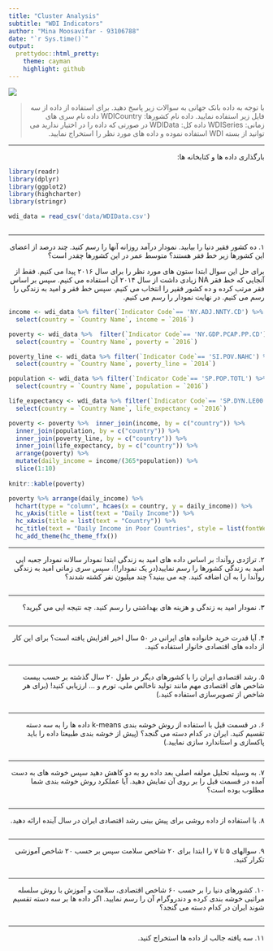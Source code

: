 ```yaml
---
title: "Cluster Analysis"
subtitle: "WDI Indicators"
author: "Mina Moosavifar - 93106788"
date: "`r Sys.time()`"
output:
  prettydoc::html_pretty:
    theme: cayman
    highlight: github
---
```


<div align="center">
<img  src="images/best_hans_talks_1200x627.jpg"  align = 'center'>
</div>

> <p dir="RTL"> 
با توجه به داده بانک جهانی به سوالات زیر پاسخ دهید. برای استفاده از داده از سه فایل زیر استفاده نمایید.
داده نام کشورها: WDICountry
داده نام سری های زمانی: WDISeries
داده کل: WDIData
در صورتی که داده را در اختیار ندارید می توانید از بسته WDI استفاده نموده و داده های مورد نظر را استخراج نمایید.
</p>

***
<p dir="RTL">
بارگذاری داده ها و کتابخانه ها:
</p>

```r
library(readr)
library(dplyr)
library(ggplot2)
library(highcharter)
library(stringr)

wdi_data = read_csv('data/WDIData.csv')
```

```r

```

<p dir="RTL">

</p>

***

<p dir="RTL">
۱. ده کشور فقیر دنیا را بیابید. نمودار درآمد روزانه آنها را رسم کنید. چند درصد از اعضای این کشورها زیر خط فقر هستند؟ متوسط عمر در این کشورها چقدر است؟
</p>

<p dir="RTL">
برای حل این سوال  ابتدا ستون های مورد نظر را برای سال ۲۰۱۶ پیدا می کنیم. فقط از آنجایی که خط فقر 
NA 
زیادی داشت از سال ۲۰۱۴ آن استفاده می کنیم. سپس بر اساس فقر مرتب کرده و ده کشور فقیر را انتخاب می کنیم. سپس خط فقر و امید به زندگی را رسم می کنیم. در نهایت نمودار را رسم می کنیم.
</p>

```r
income <- wdi_data %>% filter(`Indicator Code`== 'NY.ADJ.NNTY.CD') %>% 
  select(country = `Country Name`, income = `2016`)

poverty <- wdi_data %>%  filter(`Indicator Code`== 'NY.GDP.PCAP.PP.CD') %>% 
  select(country = `Country Name`, poverty = `2016`)

poverty_line <- wdi_data %>% filter(`Indicator Code`== 'SI.POV.NAHC') %>% 
  select(country = `Country Name`, poverty_line = `2014`)

population <- wdi_data %>% filter(`Indicator Code`== 'SP.POP.TOTL') %>% 
  select(country = `Country Name`, population = `2016`)

life_expectancy <- wdi_data %>% filter(`Indicator Code`== 'SP.DYN.LE00.IN') %>% 
  select(country = `Country Name`, life_expectancy = `2016`)

poverty <- poverty %>%  inner_join(income, by = c("country")) %>% 
  inner_join(population, by = c("country")) %>% 
  inner_join(poverty_line, by = c("country")) %>% 
  inner_join(life_expectancy, by = c("country")) %>% 
  arrange(poverty) %>% 
  mutate(daily_income = income/(365*population)) %>% 
  slice(1:10)
  
knitr::kable(poverty)

poverty %>% arrange(daily_income) %>% 
  hchart(type = "column", hcaes(x = country, y = daily_income)) %>% 
  hc_yAxis(title = list(text = "Daily Income")) %>% 
  hc_xAxis(title = list(text = "Country")) %>% 
  hc_title(text = "Daily Income in Poor Countries", style = list(fontWeight = "bold")) %>% 
  hc_add_theme(hc_theme_ffx())

```


***

<p dir="RTL">
۲. تراژدی روآندا: بر اساس داده های امید به زندگی ابتدا نمودار سالانه نمودار جعبه ایی امید به زندگی کشورها را رسم نمایید(در یک نمودار!). سپس سری زمانی امید به زندگی روآندا را به آن اضافه کنید. چه می بینید؟ چند میلیون نفر کشته شدند؟
</p>

<p dir="RTL">

</p>

```r

```

***

<p dir="RTL">
۳. نمودار امید به زندگی و هزینه های بهداشتی را رسم کنید. چه نتیجه ایی می گیرید؟
</p>

<p dir="RTL">

</p>

```r

```

***

<p dir="RTL">
۴. آیا قدرت خرید خانواده های ایرانی در ۵۰ سال اخیر افزایش یافته است؟ برای این کار از داده های اقتصادی خانوار استفاده کنید.
</p>

<p dir="RTL">

</p>

```r

```

***

<p dir="RTL">
۵. رشد اقتصادی ایران را با کشورهای دیگر در طول ۲۰ سال گذشته بر حسب بیست شاخص های اقتصادی مهم مانند تولید ناخالص ملی، تورم و … ارزیابی کنید! (برای هر شاخص از تصویرسازی استفاده کنید.)
</p>

<p dir="RTL">

</p>

```r

```

***

<p dir="RTL">
۶. در قسمت قبل با استفاده از روش خوشه بندی k-means داده ها را به سه دسته تقسیم کنید. ایران در کدام دسته می گنجد؟ (پیش از خوشه بندی طبیعتا داده را باید پاکسازی و استاندارد سازی نمایید.)
</p>

<p dir="RTL">

</p>

```r

```

***

<p dir="RTL">
۷. به وسیله تحلیل مولفه اصلی بعد داده رو به دو کاهش دهید سپس خوشه های به دست آمده در قسمت قبل را بر روی آن نمایش دهید. آیا عملکرد روش خوشه بندی شما مطلوب بوده است؟
</p>

<p dir="RTL">

</p>

```r

```

***

<p dir="RTL">
۸. با استفاده از داده روشی برای پیش بینی رشد اقتصادی ایران در سال آینده ارائه دهید.
</p>

<p dir="RTL">

</p>

```r

```

***

<p dir="RTL"> 
۹. سوالهای ۵ تا ۷ را ابتدا برای ۲۰ شاخص سلامت سپس بر حسب ۲۰ شاخص آموزشی تکرار کنید.
</p>

<p dir="RTL">

</p>

```r

```

***

<p dir="RTL"> 
۱۰. کشورهای دنیا را بر حسب ۶۰ شاخص اقتصادی، سلامت و آموزش با روش سلسله مراتبی خوشه بندی کرده و دندروگرام آن را رسم نمایید. اگر داده ها بر سه دسته تقسیم شوند ایران در کدام دسته می گنجد؟
</p>

<p dir="RTL">

</p>

```r

```

***

<p dir="RTL"> 
۱۱. سه یافته جالب از داده ها استخراج کنید.
</p>

<p dir="RTL">

</p>

```r

```
